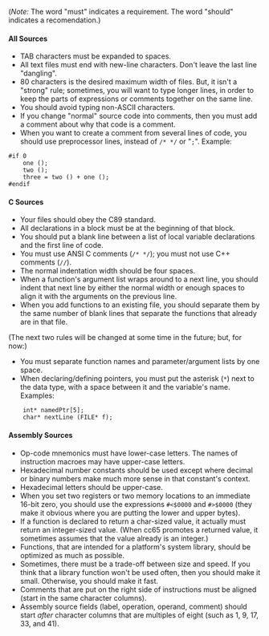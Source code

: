 (''Note:'' The word "must" indicates a requirement.  The word "should" indicates a recomendation.)

==== All Sources ====

* TAB characters must be expanded to spaces.
* All text files must end with new-line characters.  Don't leave the last line "dangling".
* 80 characters is the desired maximum width of files.  But, it isn't a "strong" rule; sometimes, you will want to type longer lines, in order to keep the parts of expressions or comments together on the same line.
* You should avoid typing non-ASCII characters.
* If you change "normal" source code into comments, then you must add a comment about why that code is a comment.
* When you want to create a comment from several lines of code, you should use preprocessor lines, instead of <code>/* */</code> or "<code>;</code>".  Example:
<pre>
#if 0
    one ();
    two ();
    three = two () + one ();
#endif
</pre>

==== C Sources ====

* Your files should obey the C89 standard.
* All declarations in a block must be at the beginning of that block.
* You should put a blank line between a list of local variable declarations and the first line of code.
* You must use ANSI C comments (<code>/* */</code>); you must not use C++ comments (<code>//</code>).
* The normal indentation width should be four spaces.
* When a function's argument list wraps around to a next line, you should indent that next line by either the normal width or enough spaces to align it with the arguments on the previous line.
* When you add functions to an existing file, you should separate them by the same number of blank lines that separate the functions that already are in that file.

(The next two rules will be changed at some time in the future; but, for now:)

* You must separate function names and parameter/argument lists by one space.
* When declaring/defining pointers, you must put the asterisk (<code>*</code>) next to the data type, with a space between it and the variable's name.  Examples:
<pre>
    int* namedPtr[5];
    char* nextLine (FILE* f);
</pre>

==== Assembly Sources ====

* Op-code mnemonics must have lower-case letters.  The names of instruction macroes may have upper-case letters.
* Hexadecimal number constants should be used except where decimal or binary numbers make much more sense in that constant's context.
* Hexadecimal letters should be upper-case.
* When you set two registers or two memory locations to an immediate 16-bit zero, you should use the expressions <code>#<$0000</code> and <code>#>$0000</code> (they make it obvious where you are putting the lower and upper bytes).
* If a function is declared to return a char-sized value, it actually must return an integer-sized value.  (When cc65 promotes a returned value, it sometimes assumes that the value already is an integer.)
* Functions, that are intended for a platform's system library, should be optimized as much as possible.
* Sometimes, there must be a trade-off between size and speed.  If you think that a library function won't be used often, then you should make it small.  Otherwise, you should make it fast.
* Comments that are put on the right side of instructions must be aligned (start in the same character columns).
* Assembly source fields (label, operation, operand, comment) should start ''after'' character columns that are multiples of eight (such as 1, 9, 17, 33, and 41).